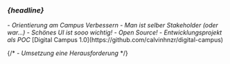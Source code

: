 
### <Em>{headline}</Em>

<Content>
- <em>Orientierung am Campus Verbessern</em>
- <em>Man ist selber Stakeholder (oder war...)</em>
- <em>Schönes UI ist sooo wichtig!</em>
- <em>Open Source!</em>
- <em className="green">Entwicklungsprojekt als POC</em> [Digital Campus 1.0](https://github.com/calvinhnzr/digital-campus)
</Content>

{/* - <em>Umsetzung eine Herausforderung</em> */}